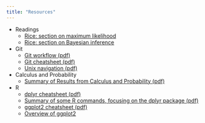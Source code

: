 ```yaml
---
title: "Resources"
---
```


 * Readings
    * [Rice: section on maximum likelihood](resources/readings/rice_max_lik.pdf)
    * [Rice: section on Bayesian inference](resources/readings/rice_bayes.pdf)
 * Git
    * [Git workflow (pdf)](resources/git_workflow/git_workflow.pdf)
    * [Git cheatsheet (pdf)](resources/git-cheat-sheet-education.pdf)
    * [Unix navigation (pdf)](resources/unix_navigation.pdf)
 * Calculus and Probability
    * [Summary of Results from Calculus and Probability (pdf)](resources/calculus/calculus_probability.pdf)
 * R
    * [dplyr cheatsheet (pdf)](https://github.com/rstudio/cheatsheets/raw/master/data-transformation.pdf)
    * [Summary of some R commands, focusing on the dplyr package (pdf)](resources/R/r_overview.pdf)
    * [ggplot2 cheatsheet (pdf)](https://github.com/rstudio/cheatsheets/raw/master/data-visualization-2.1.pdf)
    * [Overview of ggplot2](resources/R/ggplot2_overview.pdf)
